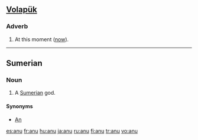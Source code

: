 ==[[Volapük]]==

===Adverb===
{{infl|vo|adverb}}

# At this moment ([[now]]).

----

==Sumerian==

===Noun===
{{infl|sux|noun}}

# A [[Sumerian]] god.

====Synonyms====
*[[An]]

[[es:anu]]
[[fr:anu]]
[[hu:anu]]
[[ja:anu]]
[[ru:anu]]
[[fi:anu]]
[[tr:anu]]
[[vo:anu]]